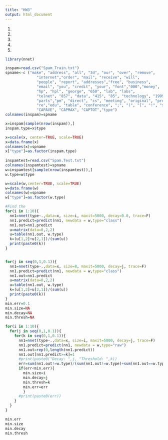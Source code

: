 ```yaml
---
title: "HW3"
output: html_document
---
```

1.
2.
3.
4.
5.
```r

library(nnet)

inspam=read.csv("Spam_Train.txt")
spname<-c ("make", "address", "all", "3d", "our", "over", "remove",
              "internet","order", "mail", "receive", "will",
              "people", "report", "addresses","free", "business",
              "email", "you", "credit", "your", "font","000","money",
              "hp", "hpl", "george", "650", "lab", "labs",
              "telnet", "857", "data", "415", "85", "technology", "1999",
              "parts","pm", "direct", "cs", "meeting", "original", "project",
              "re","edu", "table", "conference", ";", "(", "[", "!", "$", "#",
              "CAPAVE", "CAPMAX", "CAPTOT","type")
colnames(inspam)=spname

x=inspam[sample(nrow(inspam)),]
inspam.type=x$type

x=scale(x, center=TRUE, scale=TRUE)
x=data.frame(x)
colnames(x)=spname
x["type"]=as.factor(inspam.type)
    
inspamtest=read.csv("Spam.Test.txt")
colnames(inspamtest)=spname
w=inspamtest[sample(nrow(inspamtest)),]
w.type=w$type

w=scale(w,center=TRUE, scale=TRUE)
w=data.frame(w)
colnames(w)=spname
w["type"]=as.factor(w.type)

#Find the 
for(i in 1:10){  
  nn1=nnet(type~.,data=x, size=i, maxit=5000, decay=0.0, trace=F)
  nn1.predict=predict(nn1, newdata = w,type="class") 
  nn1.out=nn1.predict
  u=matrix(data=0,2,2)
  u=table(nn1.out, w.type)
  k=(u[1,2]+u[2,1])/(sum(u))
  print(paste0(k))
}


for(j in seq(0,1,0.1)){  
  nn1=nnet(type~.,data=x, size=8, maxit=5000, decay=j, trace=F)
  nn1.predict=predict(nn1, newdata = w,type="class") 
  nn1.out=nn1.predict
  u=matrix(data=0,2,2)
  u=table(nn1.out, w.type)
  k=(u[1,2]+u[2,1])/(sum(u))
  print(paste0(k))
}
min.err=0.1
min.size=NA
min.decay=NA
min.thresh=NA

for(i in 1:10){
  for(j in seq(0,1,0.1)){
    for(k in seq(0,1,0.1)){  
      nn1=nnet(type~.,data=x, size=i, maxit=5000, decay=j, trace=F)
      nn1.predict=predict(nn1, newdata = w,type="raw") 
      nn1.out=rep(0,length(nn1.predict))
      nn1.out[nn1.predict>=k]=1
      #print(paste0("Decay: ",j, "Threshold: ",k))
      err=sum(nn1.out!=w.type)/(sum(nn1.out!=w.type)+sum(nn1.out==w.type))
      if(err<min.err){
        min.size=i
        min.decay=j
        min.thresh=k
        min.err=err
        }
      #print(paste0(err))
    }
  }
}

min.err
min.size
min.decay
min.thresh


```
